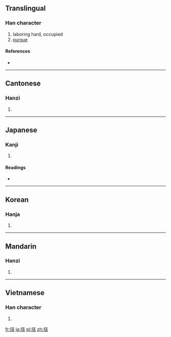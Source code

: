 ==Translingual==

===Han character===
{{Han char|rn=64|rad=手|as=06|sn=9|four=5406<sub>1</sub>|canj=手土口 (QGR)}}

# laboring hard, occupied
# [[pursue]]

====References====
* {{Han ref|kx=0427.210|dkj=11990|dj=0776.180|hdz=31866.030|uh=62EE|ud=25326|bh=ABFA|bd=44026}}

----

==Cantonese==

===Hanzi===
{{yue-hanzi|jyut=|y=git3}}

# {{defn|Cantonese|sort=手06}}

----

==Japanese==

===Kanji===
{{ja-kanji|grade=|rs=手06}}

# {{defn|Japanese|sort=手06}}

====Readings====
* {{ja-readings|on=[[きつ]] (kitsu), [[けつ]] (ketsu), [[かつ]] (katsu)|kun=[[はたらく]] (hataraku)}}

----

==Korean==

===Hanja===
{{ko-hanja|hangeul=[[길]], [[결]]|eumhun=|rv=gil, gyeol|mr=kil, kyŏl|y=kil, kyel}}

# {{defn|Korean|sort=手06}}

----

==Mandarin==

===Hanzi===
{{cmn-hanzi|pin=[[jié]] ([[jie2]])|wg=chieh<sup>2</sup>}}

# {{defn|Mandarin|sort=手06}}

----

==Vietnamese==

===Han character===
{{vi-hantu|[[kiết]], [[cất]], [[cắt]], [[gặt]], [[gật]], [[két]], [[kít]]|rs=手06}}

# {{defn|Vietnamese|sort=手06}}

[[fr:拮]]
[[ja:拮]]
[[pl:拮]]
[[zh:拮]]